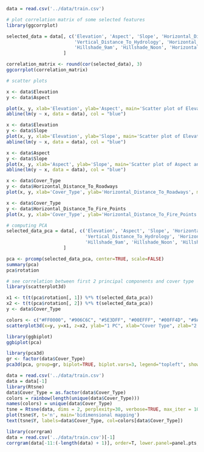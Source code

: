 ```r
data = read.csv('../data/train.csv')
```

```r
# plot correlation matrix of some selected features
library(ggcorrplot)

selected_data = data[, c('Elevation', 'Aspect', 'Slope', 'Horizontal_Distance_To_Hydrology', 
                         'Vertical_Distance_To_Hydrology', 'Horizontal_Distance_To_Roadways', 
                         'Hillshade_9am', 'Hillshade_Noon', 'Horizontal_Distance_To_Fire_Points')
                     ]

correlation_matrix <- round(cor(selected_data), 3)
ggcorrplot(correlation_matrix)

```

```r

# scatter plots

x <- data$Elevation
y <- data$Aspect

plot(x, y, xlab='Elevation', ylab='Aspect', main='Scatter plot of Elevation and Aspect')
abline(lm(y ~ x, data = data), col = "blue")

x <- data$Elevation
y <- data$Slope
plot(x, y, xlab='Elevation', ylab='Slope', main='Scatter plot of Elevation and Slope')
abline(lm(y ~ x, data = data), col = "blue")

x <- data$Aspect
y <- data$Slope
plot(x, y, xlab='Aspect', ylab='Slope', main='Scatter plot of Aspect and Slope')
abline(lm(y ~ x, data = data), col = "blue")

x <- data$Cover_Type
y <- data$Horizontal_Distance_To_Roadways
plot(x, y, xlab='Cover_Type', ylab='Horizontal_Distance_To_Roadways', main='Scatter plot of CoverType and Horizontal_Distance_To_Roadways')

x <- data$Cover_Type
y <- data$Horizontal_Distance_To_Fire_Points
plot(x, y, xlab='Cover_Type', ylab='Horizontal_Distance_To_Fire_Points', main='Scatter plot of CoverType and Horizontal_Distance_To_Fire_Points')
```

```r
# computing PCA
selected_data_pca = data[, c('Elevation', 'Aspect', 'Slope', 'Horizontal_Distance_To_Hydrology', 
                             'Vertical_Distance_To_Hydrology', 'Horizontal_Distance_To_Roadways', 
                             'Hillshade_9am', 'Hillshade_Noon', 'Hillshade_3pm', 'Horizontal_Distance_To_Fire_Points')
                     ]

pca <- prcomp(selected_data_pca, center=TRUE, scale=FALSE)
summary(pca)
pca$rotation

```

```r

# see correlation between first 2 principal components and cover type
library(scatterplot3d)

x1 <- t(t(pca$rotation[, 1]) %*% t(selected_data_pca))
x2 <- t(t(pca$rotation[, 2]) %*% t(selected_data_pca))
y <- data$Cover_Type

colors <- c("#FF0000", "#906C6C", "#5E3DFF", "#00EFFF", "#00FF4D", "#9AFF00", "#FFEF00")
scatterplot3d(x=y, y=x1, z=x2, ylab="1 PC", xlab="Cover Type", zlab="2 PC", color=colors[as.numeric(y)])

```

```r

library(ggbiplot)
ggbiplot(pca)

```
```r
library(pca3d)
gr <- factor(data$Cover_Type)
pca3d(pca, group=gr, biplot=TRUE, biplot.vars=3, legend="topleft", show.ellipses = TRUE)
```

```r
data = read.csv('../data/train.csv')
data = data[-1]
library(Rtsne)
data$Cover_Type = as.factor(data$Cover_Type)
colors = rainbow(length(unique(data$Cover_Type)))
names(colors) = unique(data$Cover_Type)
tsne = Rtsne(data, dims = 2, perplexity=30, verbose=TRUE, max_iter = 1000)
plot(tsne$Y, t='n', main='bidimensional mapping')
text(tsne$Y, labels=data$Cover_Type, col=colors[data$Cover_Type])
```

```r
library(corrgram)
data = read.csv('../data/train.csv')[-1]
corrgram(data[-11:(-length(data) + 1)], order=T, lower.panel=panel.pts, upper.panel=panel.pie, text.panel=panel.txt, main="Corrgrams")
```
